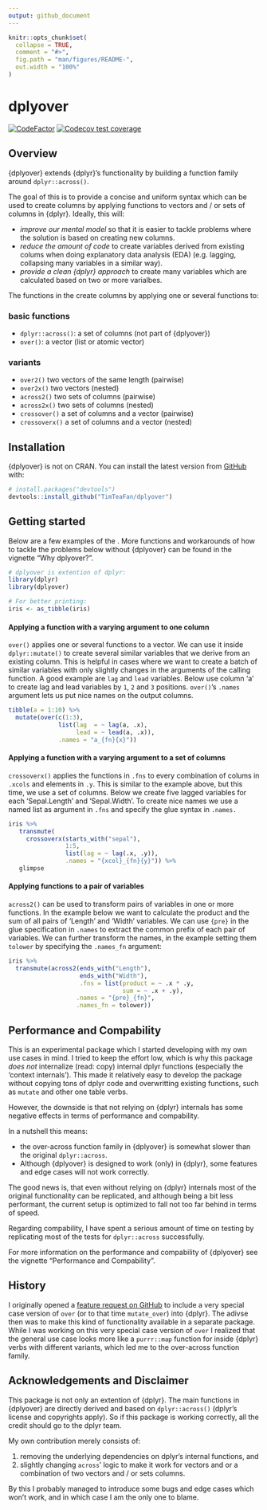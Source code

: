```yaml
---
output: github_document
---
```


<!-- README.md is generated from README.Rmd. Please edit that file -->

```r
knitr::opts_chunk$set(
  collapse = TRUE,
  comment = "#>",
  fig.path = "man/figures/README-",
  out.width = "100%"
)
```

# dplyover

<!-- badges: start -->
[![CodeFactor](https://www.codefactor.io/repository/github/timteafan/dplyover/badge)](https://www.codefactor.io/repository/github/timteafan/dplyover)
[![Codecov test coverage](https://codecov.io/gh/TimTeaFan/dplyover/branch/main/graph/badge.svg)](https://codecov.io/gh/TimTeaFan/dplyover?branch=main)
<!-- badges: end -->


## Overview
{dplyover} extends {dplyr}'s functionality by building a function family
around `dplyr::across()`.

The goal of this <over-across function family> is to provide a concise and uniform
syntax which can be used to create columns by applying functions to vectors and / or
sets of columns in {dplyr}. Ideally, this will:

- *improve our mental model* so that it is easier to tackle problems where the
solution is based on creating new columns.
- *reduce the amount of code* to create variables derived from existing colums 
when doing explanatory data analysis (EDA) (e.g. lagging, collapsing many
variables in a similar way). 
- *provide a clean {dplyr} approach* to create many variables which are calculated
based on two or more varialbes. 

The functions in the <over-apply function family> create columns by applying
one or several functions to:

### basic functions
 - `dplyr::across()`: a set of columns (not part of {dplyover})
 - `over()`: a vector (list or atomic vector)

### variants
 - `over2()` two vectors of the same length (pairwise)
 - `over2x()` two vectors (nested)
 - `across2()` two sets of columns (pairwise)
 - `across2x()` two sets of columns (nested)
 - `crossover()` a set of columns and a vector (pairwise)
 - `crossoverx()` a set of columns and a vector (nested)


## Installation

{dplyover} is not on CRAN. You can install the latest version from 
[GitHub](https://github.com/) with:

``` r
# install.packages("devtools")
devtools::install_github("TimTeaFan/dplyover")
```

## Getting started

Below are a few examples of the <over-across function family>. More functions
and workarounds of how to tackle the problems below without {dplyover} can be
found in the vignette "Why dplyover?".

```r
# dplyover is extention of dplyr:
library(dplyr)
library(dplyover)

# For better printing:
iris <- as_tibble(iris)
```

#### Applying a function with a varying argument to one column

`over()` applies one or several functions to a vector. We can use it inside
`dplyr::mutate()` to create several similar variables that we derive from an
existing column. This is helpful in cases where we want to create a batch of
similar variables with only slightly changes in the arguments of the calling
function. A good example are `lag` and `lead` variables. Below use column 'a'
to create lag and lead variables by `1`, `2` and `3` positions. `over()`'s 
`.names` argument lets us put nice names on the output columns.

```r
tibble(a = 1:10) %>%
  mutate(over(c(1:3),
              list(lag  = ~ lag(a, .x),
                   lead = ~ lead(a, .x)),
              .names = "a_{fn}{x}"))
```

#### Applying a function with a varying argument to a set of columns

`crossoverx()` applies the functions in `.fns` to every combination of colums in
`.xcols` and elements in `.y`. This is similar to the example above, but this time,
we use a set of columns. Below we create five lagged variables for each
'Sepal.Length' and 'Sepal.Width'. To create nice names we use a named list as
argument in `.fns` and specify the glue syntax in `.names.`

```r
iris %>%
   transmute(
     crossoverx(starts_with("sepal"),
                1:5,
                list(lag = ~ lag(.x, .y)),
                .names = "{xcol}_{fn}{y}")) %>%
   glimpse
```


#### Applying functions to a pair of variables

`across2()` can be used to transform pairs of variables in one or more functions.
In the example below we want to calculate the product and the sum of all pairs
of 'Length' and 'Width' variables. We can use `{pre}` in the glue specification
in `.names` to extract the common prefix of each pair of variables. We can further
transform the names, in the example setting them `tolower` by specifying the
`.names_fn` argument:

```r
iris %>%
  transmute(across2(ends_with("Length"),
                    ends_with("Width"),
                    .fns = list(product = ~ .x * .y,
                                sum = ~ .x + .y),
                   .names = "{pre}_{fn}",
                   .names_fn = tolower))
```


## Performance and Compability

This is an experimental package which I started developing with my own use cases
in mind. I tried to keep the effort low, which is why this package *does not* 
internalize (read: copy) internal dplyr functions (especially the 'context internals').
This made it relatively easy to develop the package without copying tons of dplyr
code and overwritting existing functions, such as `mutate` and other one table
verbs.

However, the downside is that not relying on {dplyr} internals has some negative
effects in terms of performance and compability.

In a nutshell this means:

 - the over-across function family in {dplyover} is somewhat slower than the
 original `dplyr::across`.
 - Although {dplyover} is designed to work (only) in {dplyr}, some features and
 edge cases will not work correctly.
  
The good news is, that even without relying on {dplyr} internals most of the
original functionality can be replicated, and although being a bit less performant,
the current setup is optimized to fall not too far behind in terms of speed.

Regarding compability, I have spent a serious amount of time on testing by
replicating most of the tests for `dplyr::across` successfully. 

For more information on the performance and compability of {dplyover} see the
vignette "Performance and Compability".


## History

I originally opened a
[feature request on GitHub](https://github.com/tidyverse/dplyr/issues/4834) to
include a very special case version of `over` (or to that time `mutate_over`)
into {dplyr}. The adivse then was to make this kind of functionality available
in a separate package. While I was working on this very special case version of
`over` I realized that the general use case looks more like a `purrr::map` function
for inside {dplyr} verbs with different variants, which led me to the over-across
function family.


## Acknowledgements and Disclaimer

This package is not only an extention of {dplyr}. The main functions in
{dplyover} are directly derived and based on `dplyr::across()` (dplyr's license
and copyrights apply). So if this package is working correctly, all the credit
should go to the dplyr team. 

My own contribution merely consists of: 

 1. removing the underlying dependencies on dplyr's internal functions, and
 2. slightly changing `across`' logic to make it work for vectors and or a
combination of two vectors and / or sets columns.

By this I probably managed to introduce some bugs and edge cases which won't work, 
and in which case I am the only one to blame.
